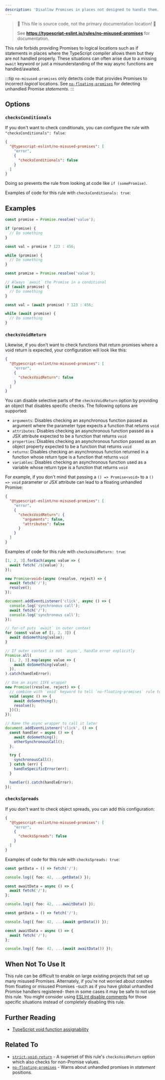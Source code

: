 ```yaml
---
description: 'Disallow Promises in places not designed to handle them.'
---
```



> 🛑 This file is source code, not the primary documentation location! 🛑
>
> See **https://typescript-eslint.io/rules/no-misused-promises** for documentation.

This rule forbids providing Promises to logical locations such as if statements in places where the TypeScript compiler allows them but they are not handled properly.
These situations can often arise due to a missing `await` keyword or just a misunderstanding of the way async
functions are handled/awaited.

:::tip
`no-misused-promises` only detects code that provides Promises to incorrect _logical_ locations.
See [`no-floating-promises`](./no-floating-promises.mdx) for detecting unhandled Promise _statements_.
:::

## Options

### `checksConditionals`

If you don't want to check conditionals, you can configure the rule with `"checksConditionals": false`:

```json
{
  "@typescript-eslint/no-misused-promises": [
    "error",
    {
      "checksConditionals": false
    }
  ]
}
```

Doing so prevents the rule from looking at code like `if (somePromise)`.

Examples of code for this rule with `checksConditionals: true`:

## Examples

<Tabs>
<TabItem value="❌ Incorrect">

```ts option='{ "checksConditionals": true }'
const promise = Promise.resolve('value');

if (promise) {
  // Do something
}

const val = promise ? 123 : 456;

while (promise) {
  // Do something
}
```

</TabItem>
<TabItem value="✅ Correct">

```ts option='{ "checksConditionals": true }'
const promise = Promise.resolve('value');

// Always `await` the Promise in a conditional
if (await promise) {
  // Do something
}

const val = (await promise) ? 123 : 456;

while (await promise) {
  // Do something
}
```

</TabItem>
</Tabs>

### `checksVoidReturn`

Likewise, if you don't want to check functions that return promises where a void return is
expected, your configuration will look like this:

```json
{
  "@typescript-eslint/no-misused-promises": [
    "error",
    {
      "checksVoidReturn": false
    }
  ]
}
```

You can disable selective parts of the `checksVoidReturn` option by providing an object that disables specific checks.
The following options are supported:

- `arguments`: Disables checking an asynchronous function passed as argument where the parameter type expects a function that returns `void`
- `attributes`: Disables checking an asynchronous function passed as a JSX attribute expected to be a function that returns `void`
- `properties`: Disables checking an asynchronous function passed as an object property expected to be a function that returns `void`
- `returns`: Disables checking an asynchronous function returned in a function whose return type is a function that returns `void`
- `variables`: Disables checking an asynchronous function used as a variable whose return type is a function that returns `void`

For example, if you don't mind that passing a `() => Promise<void>` to a `() => void` parameter or JSX attribute can lead to a floating unhandled Promise:

```json
{
  "@typescript-eslint/no-misused-promises": [
    "error",
    {
      "checksVoidReturn": {
        "arguments": false,
        "attributes": false
      }
    }
  ]
}
```

Examples of code for this rule with `checksVoidReturn: true`:

<Tabs>
<TabItem value="❌ Incorrect">

```ts option='{ "checksVoidReturn": true }'
[1, 2, 3].forEach(async value => {
  await fetch(`/${value}`);
});

new Promise<void>(async (resolve, reject) => {
  await fetch('/');
  resolve();
});

document.addEventListener('click', async () => {
  console.log('synchronous call');
  await fetch('/');
  console.log('synchronous call');
});
```

</TabItem>
<TabItem value="✅ Correct">

```ts option='{ "checksVoidReturn": true }'
// for-of puts `await` in outer context
for (const value of [1, 2, 3]) {
  await doSomething(value);
}

// If outer context is not `async`, handle error explicitly
Promise.all(
  [1, 2, 3].map(async value => {
    await doSomething(value);
  }),
).catch(handleError);

// Use an async IIFE wrapper
new Promise((resolve, reject) => {
  // combine with `void` keyword to tell `no-floating-promises` rule to ignore unhandled rejection
  void (async () => {
    await doSomething();
    resolve();
  })();
});

// Name the async wrapper to call it later
document.addEventListener('click', () => {
  const handler = async () => {
    await doSomething();
    otherSynchronousCall();
  };

  try {
    synchronousCall();
  } catch (err) {
    handleSpecificError(err);
  }

  handler().catch(handleError);
});
```

</TabItem>
</Tabs>

### `checksSpreads`

If you don't want to check object spreads, you can add this configuration:

```json
{
  "@typescript-eslint/no-misused-promises": [
    "error",
    {
      "checksSpreads": false
    }
  ]
}
```

Examples of code for this rule with `checksSpreads: true`:

<Tabs>
<TabItem value="❌ Incorrect">

```ts option='{ "checksSpreads": true }'
const getData = () => fetch('/');

console.log({ foo: 42, ...getData() });

const awaitData = async () => {
  await fetch('/');
};

console.log({ foo: 42, ...awaitData() });
```

</TabItem>
<TabItem value="✅ Correct">

```ts option='{ "checksSpreads": true }'
const getData = () => fetch('/');

console.log({ foo: 42, ...(await getData()) });

const awaitData = async () => {
  await fetch('/');
};

console.log({ foo: 42, ...(await awaitData()) });
```

</TabItem>
</Tabs>

## When Not To Use It

This rule can be difficult to enable on large existing projects that set up many misused Promises.
Alternately, if you're not worried about crashes from floating or misused Promises -such as if you have global unhandled Promise handlers registered- then in some cases it may be safe to not use this rule.
You might consider using [ESLint disable comments](https://eslint.org/docs/latest/use/configure/rules#using-configuration-comments-1) for those specific situations instead of completely disabling this rule.

## Further Reading

- [TypeScript void function assignability](https://github.com/Microsoft/TypeScript/wiki/FAQ#why-are-functions-returning-non-void-assignable-to-function-returning-void)

## Related To

- [`strict-void-return`](./strict-void-return.mdx) - A superset of this rule's `checksVoidReturn` option which also checks for non-Promise values.
- [`no-floating-promises`](./no-floating-promises.mdx) - Warns about unhandled promises in _statement_ positions.
